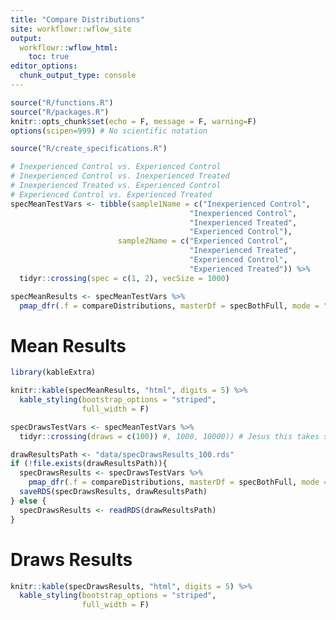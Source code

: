 ```yaml
---
title: "Compare Distributions"
site: workflowr::wflow_site
output:
  workflowr::wflow_html:
    toc: true
editor_options:
  chunk_output_type: console
---
```

<!-- author: "Julian McClellan" -->
<!-- date: "2/something/2020" -->
<!-- output:  -->
<!-- html_document: -->
<!-- toc: true -->

```r
source("R/functions.R")
source("R/packages.R")
knitr::opts_chunk$set(echo = F, message = F, warning=F)
options(scipen=999) # No scientific notation
```

```r
source("R/create_specifications.R")
```

```r
# Inexperienced Control vs. Experienced Control
# Inexperienced Control vs. Inexperienced Treated
# Inexperienced Treated vs. Experienced Control
# Experienced Control vs. Experienced Treated
specMeanTestVars <- tibble(sample1Name = c("Inexperienced Control",
                                        "Inexperienced Control", 
                                        "Inexperienced Treated",
                                        "Experienced Control"),
                        sample2Name = c("Experienced Control",
                                        "Inexperienced Treated",
                                        "Experienced Control",
                                        "Experienced Treated")) %>%
  tidyr::crossing(spec = c(1, 2), vecSize = 1000)

specMeanResults <- specMeanTestVars %>%
  pmap_dfr(.f = compareDistributions, masterDf = specBothFull, mode = "means")
```

# Mean Results

```r
library(kableExtra)

knitr::kable(specMeanResults, "html", digits = 5) %>%
  kable_styling(bootstrap_options = "striped",
                full_width = F)
```

```r
specDrawsTestVars <- specMeanTestVars %>%
  tidyr::crossing(draws = c(100)) #, 1000, 10000)) # Jesus this takes so long

drawResultsPath <- "data/specDrawsResults_100.rds"
if (!file.exists(drawResultsPath)){
  specDrawsResults <- specDrawsTestVars %>%
    pmap_dfr(.f = compareDistributions, masterDf = specBothFull, mode = "draws")
  saveRDS(specDrawsResults, drawResultsPath)
} else {
  specDrawsResults <- readRDS(drawResultsPath)
}
```

# Draws Results

```r
knitr::kable(specDrawsResults, "html", digits = 5) %>%
  kable_styling(bootstrap_options = "striped",
                full_width = F)
```
